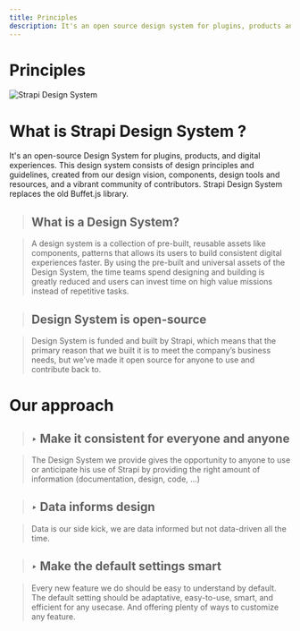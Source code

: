 ```yaml
---
title: Principles
description: It's an open source design system for plugins, products and digital experiences. This design system consists of design principles and guidelines, created from our design vision, components, design tools and resources, and a vibrant community of contributors.
---
```


# Principles

![Strapi Design System](/strapi-design-system-cover.png)
# What is Strapi Design System ? 

It's an open-source Design System for plugins, products, and digital experiences. This design system consists of design principles and guidelines, created from our design vision, components, design tools and resources, and a vibrant community of contributors. Strapi Design System replaces the old Buffet.js library.

> ## What is a Design System?

> A design system is a collection of pre-built, reusable assets like components, patterns that allows its users to build consistent digital experiences faster. By using the pre-built and universal assets of the Design System, the time teams spend designing and building is greatly reduced and users can invest time on high value missions instead of repetitive tasks.

> ## Design System is open-source

> Design System is funded and built by Strapi, which means that the primary reason that we built it is to meet the company’s business needs, but we’ve made it open source for anyone to use and contribute back to.

# Our approach

> ## *‣* Make it consistent for everyone and anyone

> The Design System we provide gives the opportunity to anyone to use or anticipate his use of Strapi by providing the right amount of information (documentation, design, code, ...)

> ## *‣*  Data informs design

> Data is our side kick, we are data informed but not data-driven all the time.

> ## *‣*  Make the default settings smart

> Every new feature we do should be easy to understand by default. The default setting should be adaptative, easy-to-use, smart, and efficient for any usecase. And offering plenty of ways to customize any feature.
